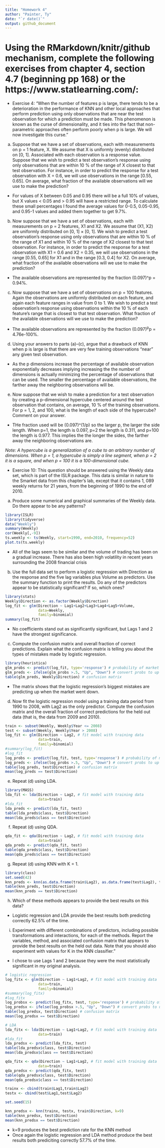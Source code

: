 ```yaml
---
title: "Homework 4"
author: "Painter, Ty"
date: "`r date()`"
output: github_document
---
```


# Using the RMarkdown/knitr/github mechanism, complete the following exercises from chapter 4, section 4.7 (beginning pp 168) or the https://www.statlearning.com/:
- Exercise 4: "When the number of features p is large, there tends to be a deterioration in the performance of KNN and other local approaches that perform prediction using only observations that are near the test observation for which a prediction must be made. This phenomenon is known as the curse of dimensionality, and it ties into the fact that non-parametric approaches often perform poorly when p is large. We will now investigate this curse." 
(a) Suppose that we have a set of observations, each with measurements on p = 1 feature, X. We assume that X is uniformly (evenly) distributed on [0, 1]. Associated with each observation is a response value. Suppose that we wish to predict a test observation’s response using only observations that are within 10 % of the range of X closest to that test observation. For instance, in order to predict the response for a test observation with X = 0.6, we will use observations in the range [0.55, 0.65]. On average, what fraction of the available observations will we use to make the prediction?
  - For values of X between 0.05 and 0.95 there will be a full 10% of values, but X values < 0.05 and > 0.95 will have a restricted range. To calculate these small percentages I found the average values for 0-0.5, 0.05-0.95, and 0.95-1 values and added them together to get 9.7%.
(b) Now suppose that we have a set of observations, each with measurements on p = 2 features, X1 and X2. We assume that (X1, X2) are uniformly distributed on [0, 1] × [0, 1]. We wish to predict a test observation’s response using only observations that are within 10 % of the range of X1 and within 10 % of the range of X2 closest to that test observation. For instance, in order to predict the response for a test observation with X1 = 0.6 and X2 = 0.35, we will use observations in the range [0.55, 0.65] for X1 and in the range [0.3, 0.4] for X2. On average, what fraction of the available observations will we use to make the prediction?
  - The available observations are represented by the fraction (0.097)^p = 0.94%.
(c) Now suppose that we have a set of observations on p = 100 features. Again the observations are uniformly distributed on each feature, and again each feature ranges in value from 0 to 1. We wish to predict a test observation’s response using observations within the 10 % of each feature’s range that is closest to that test
observation. What fraction of the available observations will we use to make the prediction?
  - The available observations are represented by the fraction (0.097)^p^p = 4.76e-100%.
(d) Using your answers to parts (a)–(c), argue that a drawback of KNN when p is large is that there are very few training observations “near” any given test observation.
  - As the p dimensions increase the percentage of available observation exponentially decreases implying increasing the the number of dimensions is actually minimizing the percentage of observations that can be used. The smaller the percentage of available observations, the farther away the neighboring observations will be.
(e) Now suppose that we wish to make a prediction for a test observation by creating a p-dimensional hypercube centered around the test observation that contains, on average, 10 % of the training observations. For p = 1, 2, and 100, what is the length of each side of the hypercube? Comment on your answer.
  - THe fraction used will be (0.097)^(1/p) so the larger p, the larger the side length. When p=1, the length is 0.097, p=2 the length is 0.311, and p=100 the length is 0.977. This implies the the longer the sides, the farther away the neighboring observations are. 

*Note: A hypercube is a generalization of a cube to an arbitrary
number of dimensions. When p = 1, a hypercube is simply a line
segment, when p = 2 it is a square, and when p = 100 it is a
100-dimensional cube.*

- Exercise 10: This question should be answered using the Weekly data set, which is part of the ISLR package. This data is similar in nature to the Smarket data from this chapter’s lab, except that it contains 1, 089 weekly returns for 21 years, from the beginning of 1990 to the end of 2010.
(a) Produce some numerical and graphical summaries of the Weekly
data. Do there appear to be any patterns?
```r
library(ISLR)
library(tidyverse)
data("Weekly")
summary(Weekly)
cor(Weekly[,-9])
ts.weekly <- ts(Weekly, start=1990, end=2010, frequency=52)
plot.ts(ts.weekly)
```
  - All of the lags seem to be similar and the volume of trading has been on a gradual increase. There has also been high volatility in recent years surrounding the 2008 financial crisis

(b) Use the full data set to perform a logistic regression with Direction as the response and the five lag variables plus Volume as predictors. Use the summary function to print the results. Do any of the predictors appear to be statistically significant? If so, which ones?
```r
library(stats)
Weekly$Direction <- as.factor(Weekly$Direction)
log_fit <- glm(Direction ~ Lag1+Lag2+Lag3+Lag4+Lag5+Volume,
               data=Weekly, 
               family=binomial)
summary(log_fit)
```
  - No coefficients stand out as significantly significant, but Lags 1 and 2 have the strongest significance. 
(c) Compute the confusion matrix and overall fraction of correct predictions. Explain what the confusion matrix is telling you about the types of mistakes made by logistic regression.
```r
library(heuristica)
glm_probs <- predict(log_fit, type='response') # probability of market going up
glm_preds <- ifelse(glm_probs >.5, "Up", "Down") # convert probs to up or down
table(glm_preds, Weekly$Direction) # confusion matrix
```
  - The matrix shows that the logistic regression's biggest mistakes are predicting up when the market went down. 
(d) Now fit the logistic regression model using a training data period from 1990 to 2008, with Lag2 as the only predictor. Compute the confusion matrix and the overall fraction of correct predictions for the held out data (that is, the data from 2009 and 2010).
```r
train <- subset(Weekly, Weekly$Year <= 2008)
test <- subset(Weekly, Weekly$Year > 2008)
log_fit <- glm(Direction ~ Lag2, # fit model with training data
               data=train, 
               family=binomial)
#summary(log_fit)
#log_fit
log_probs <- predict(log_fit, test, type='response') # probability of market going up using train model on test data
log_preds <- ifelse(log_probs >.5, "Up", "Down") # convert probs to up or down
table(log_preds, test$Direction) # confusion matrix
mean(log_preds == test$Direction)
```
(e) Repeat (d) using LDA.
```r
library(MASS)
lda_fit <- lda(Direction ~ Lag2, # fit model with training data
               data=train)
#lda_fit
lda_preds <- predict(lda_fit, test)
table(lda_preds$class, test$Direction)
mean(lda_preds$class == test$Direction)
```

(f) Repeat (d) using QDA.
```r
qda_fit <- qda(Direction ~ Lag2, # fit model with training data
               data=train)
qda_preds <- predict(qda_fit, test)
table(qda_preds$class, test$Direction)
mean(qda_preds$class == test$Direction)
```

(g) Repeat (d) using KNN with K = 1.
```r
library(class)
set.seed(42)
knn_preds <- knn(as.data.frame(train$Lag2), as.data.frame(test$Lag2), train$Direction, k=1)
table(knn_preds, test$Direction)
mean(knn_preds == test$Direction)
```

(h) Which of these methods appears to provide the best results on this data?
  - Logistic regression and LDA provide the best results both predicting correctly 62.5% of the time. 
(i) Experiment with different combinations of predictors, including possible transformations and interactions, for each of the methods. Report the variables, method, and associated confusion matrix that appears to provide the best results on the held out data. Note that you should also experiment with values for K in the KNN classifier."
  - I chose to use Lags 1 and 2 because they were the most statistically significant in my original analysis.
```r
# logistic regression
log_fitx <- glm(Direction ~ Lag1+Lag2, # fit model with training data
               data=train, 
               family=binomial)
#summary(log_fitx)
#log_fitx
log_probsx <- predict(log_fitx, test, type='response') # probability of market going up using train model on test data
log_predsx <- ifelse(log_probsx >.5, "Up", "Down") # convert probs to up or down
table(log_predsx, test$Direction) # confusion matrix
mean(log_predsx == test$Direction)
```

```r
# LDA
lda_fitx <- lda(Direction ~ Lag1+Lag2, # fit model with training data
               data=train)
#lda_fit
lda_predsx <- predict(lda_fitx, test)
table(lda_predsx$class, test$Direction)
mean(lda_predsx$class == test$Direction)
```

```r
qda_fitx <- qda(Direction ~ Lag1+Lag2, # fit model with training data
               data=train)
qda_predsx <- predict(qda_fitx, test)
table(qda_predsx$class, test$Direction)
mean(qda_predsx$class == test$Direction)
```

```r
trainx <- cbind(train$Lag1,train$Lag2)
testx <- cbind(test$Lag1,test$Lag2)

set.seed(15)

knn_predsx <- knn(trainx, testx, train$Direction, k=9)
table(knn_predsx, test$Direction)
mean(knn_predsx == test$Direction)
```
  - k=9 produces the best prediction rate for the KNN method
  - Once again the logistic regression and LDA method produce the best results both prediciting correctly 57.7% of the time.


